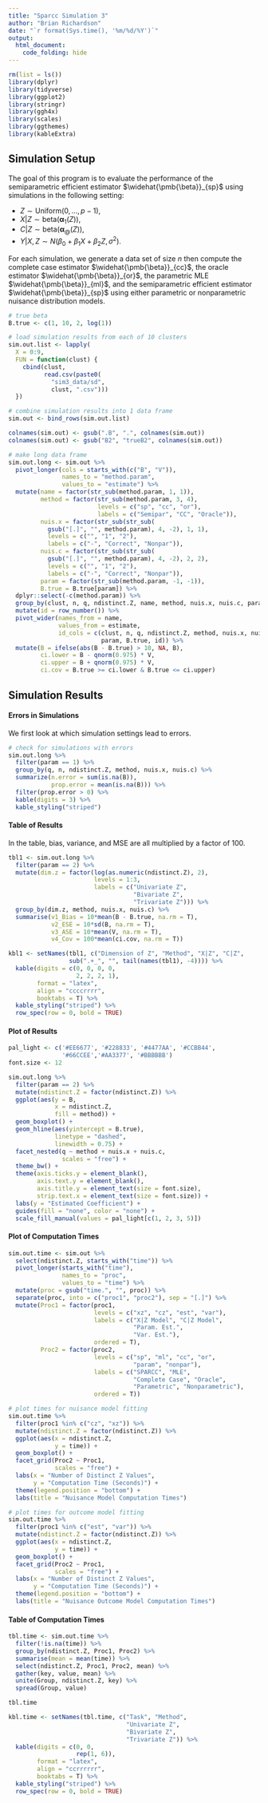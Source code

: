 ```yaml
---
title: "Sparcc Simulation 3"
author: "Brian Richardson"
date: "`r format(Sys.time(), '%m/%d/%Y')`"
output:
  html_document:
    code_folding: hide
---
```


```r

rm(list = ls())
library(dplyr)
library(tidyverse)
library(ggplot2)
library(stringr)
library(ggh4x)
library(scales)
library(ggthemes)
library(kableExtra)

```

## Simulation Setup

The goal of this program is to evaluate the performance of the semiparametric efficient estimator $\widehat{\pmb{\beta}}_{sp}$ using simulations in the following setting:

* $Z \sim \textrm{Uniform}(0, \dots, p-1)$,
* $X|Z \sim \textrm{beta}(\pmb{\alpha}_1(Z))$,
* $C|Z \sim \textrm{beta}(\pmb{\alpha}_@(Z))$,
* $Y|X,Z \sim N(\beta_0 + \beta_1X + \beta_2Z, \sigma^2)$.

For each simulation, we generate a data set of size $n$ then compute the complete case estimator $\widehat{\pmb{\beta}}_{cc}$, the oracle estimator $\widehat{\pmb{\beta}}_{or}$, the parametric MLE $\widehat{\pmb{\beta}}_{ml}$, and the semiparametric efficient estimator $\widehat{\pmb{\beta}}_{sp}$ using either parametric or nonparametric nuisance distribution models.

```r

# true beta
B.true <- c(1, 10, 2, log(1))

# load simulation results from each of 10 clusters
sim.out.list <- lapply(
  X = 0:9,
  FUN = function(clust) {
    cbind(clust,
          read.csv(paste0(
            "sim3_data/sd",
            clust, ".csv")))
  })

# combine simulation results into 1 data frame
sim.out <- bind_rows(sim.out.list)

colnames(sim.out) <- gsub(".B", ".", colnames(sim.out))
colnames(sim.out) <- gsub("B2", "trueB2", colnames(sim.out))

# make long data frame
sim.out.long <- sim.out %>% 
  pivot_longer(cols = starts_with(c("B", "V")),
               names_to = "method.param",
               values_to = "estimate") %>% 
  mutate(name = factor(str_sub(method.param, 1, 1)),
         method = factor(str_sub(method.param, 3, 4),
                         levels = c("sp", "cc", "or"),
                         labels = c("Semipar", "CC", "Oracle")),
         nuis.x = factor(str_sub(str_sub(
           gsub("[.]", "", method.param), 4, -2), 1, 1),
           levels = c("", "1", "2"),
           labels = c("-", "Correct", "Nonpar")),
         nuis.c = factor(str_sub(str_sub(
           gsub("[.]", "", method.param), 4, -2), 2, 2),
           levels = c("", "1", "2"),
           labels = c("-", "Correct", "Nonpar")),
         param = factor(str_sub(method.param, -1, -1)),
         B.true = B.true[param]) %>% 
  dplyr::select(-c(method.param)) %>% 
  group_by(clust, n, q, ndistinct.Z, name, method, nuis.x, nuis.c, param) %>% 
  mutate(id = row_number()) %>% 
  pivot_wider(names_from = name,
              values_from = estimate,
              id_cols = c(clust, n, q, ndistinct.Z, method, nuis.x, nuis.c,
                          param, B.true, id)) %>% 
  mutate(B = ifelse(abs(B - B.true) > 10, NA, B),
         ci.lower = B - qnorm(0.975) * V,
         ci.upper = B + qnorm(0.975) * V,
         ci.cov = B.true >= ci.lower & B.true <= ci.upper)

```

## Simulation Results

#### Errors in Simulations

We first look at which simulation settings lead to errors.

```r

# check for simulations with errors
sim.out.long %>% 
  filter(param == 1) %>% 
  group_by(q, n, ndistinct.Z, method, nuis.x, nuis.c) %>% 
  summarize(n.error = sum(is.na(B)),
            prop.error = mean(is.na(B))) %>% 
  filter(prop.error > 0) %>% 
  kable(digits = 3) %>%
  kable_styling("striped")

```

#### Table of Results

In the table, bias, variance, and MSE are all multiplied by a factor of 100.

```r

tbl1 <- sim.out.long %>%
  filter(param == 2) %>% 
  mutate(dim.z = factor(log(as.numeric(ndistinct.Z), 2),
                        levels = 1:3,
                        labels = c("Univariate Z",
                                   "Bivariate Z",
                                   "Trivariate Z"))) %>% 
  group_by(dim.z, method, nuis.x, nuis.c) %>% 
  summarise(v1_Bias = 10*mean(B - B.true, na.rm = T),
            v2_ESE = 10*sd(B, na.rm = T),
            v3_ASE = 10*mean(V, na.rm = T),
            v4_Cov = 100*mean(ci.cov, na.rm = T))

kbl1 <- setNames(tbl1, c("Dimension of Z", "Method", "X|Z", "C|Z",
                 sub(".+_", "", tail(names(tbl1), -4)))) %>% 
  kable(digits = c(0, 0, 0, 0,
                   2, 2, 2, 1),
        format = "latex",
        align = "ccccrrrr",
        booktabs = T) %>%
  kable_styling("striped") %>%
  row_spec(row = 0, bold = TRUE)

```


#### Plot of Results

```r

pal_light <- c('#EE6677', '#228833', '#4477AA', '#CCBB44',
               '#66CCEE','#AA3377', '#BBBBBB')
font.size <- 12

sim.out.long %>%
  filter(param == 2) %>%
  mutate(ndistinct.Z = factor(ndistinct.Z)) %>% 
  ggplot(aes(y = B,
             x = ndistinct.Z,
             fill = method)) +
  geom_boxplot() +
  geom_hline(aes(yintercept = B.true),
             linetype = "dashed",
             linewidth = 0.75) +
  facet_nested(q ~ method + nuis.x + nuis.c,
               scales = "free") +
  theme_bw() +
  theme(axis.ticks.y = element_blank(),
        axis.text.y = element_blank(),
        axis.title.y = element_text(size = font.size),
        strip.text.x = element_text(size = font.size)) +
  labs(y = "Estimated Coefficient") +
  guides(fill = "none", color = "none") +
  scale_fill_manual(values = pal_light[c(1, 2, 3, 5)])


```

#### Plot of Computation Times

```r

sim.out.time <- sim.out %>% 
  select(ndistinct.Z, starts_with("time")) %>% 
  pivot_longer(starts_with("time"),
               names_to = "proc",
               values_to = "time") %>% 
  mutate(proc = gsub("time.", "", proc)) %>% 
  separate(proc, into = c("proc1", "proc2"), sep = "[.]") %>% 
  mutate(Proc1 = factor(proc1,
                        levels = c("xz", "cz", "est", "var"),
                        labels = c("X|Z Model", "C|Z Model",
                                   "Param. Est.",
                                   "Var. Est."),
                        ordered = T),
         Proc2 = factor(proc2,
                        levels = c("sp", "ml", "cc", "or",
                                   "param", "nonpar"),
                        labels = c("SPARCC", "MLE",
                                   "Complete Case", "Oracle",
                                   "Parametric", "Nonparametric"),
                        ordered = T))

```

```r

# plot times for nuisance model fitting
sim.out.time %>% 
  filter(proc1 %in% c("cz", "xz")) %>% 
  mutate(ndistinct.Z = factor(ndistinct.Z)) %>% 
  ggplot(aes(x = ndistinct.Z,
             y = time)) +
  geom_boxplot() +
  facet_grid(Proc2 ~ Proc1,
             scales = "free") +
  labs(x = "Number of Distinct Z Values",
       y = "Computation Time (Seconds)") +
  theme(legend.position = "bottom") +
  labs(title = "Nuisance Model Computation Times")

# plot times for outcome model fitting
sim.out.time %>% 
  filter(proc1 %in% c("est", "var")) %>% 
  mutate(ndistinct.Z = factor(ndistinct.Z)) %>% 
  ggplot(aes(x = ndistinct.Z,
             y = time)) +
  geom_boxplot() +
  facet_grid(Proc2 ~ Proc1,
             scales = "free") +
  labs(x = "Number of Distinct Z Values",
       y = "Computation Time (Seconds)") +
  theme(legend.position = "bottom") +
  labs(title = "Nuisance Outcome Model Computation Times")

```

#### Table of Computation Times

```r

tbl.time <- sim.out.time %>%
  filter(!is.na(time)) %>% 
  group_by(ndistinct.Z, Proc1, Proc2) %>% 
  summarise(mean = mean(time)) %>% 
  select(ndistinct.Z, Proc1, Proc2, mean) %>% 
  gather(key, value, mean) %>% 
  unite(Group, ndistinct.Z, key) %>% 
  spread(Group, value)

tbl.time

kbl.time <- setNames(tbl.time, c("Task", "Method",
                                 "Univariate Z",
                                 "Bivariate Z",
                                 "Trivariate Z")) %>% 
  kable(digits = c(0, 0,
                   rep(1, 6)),
        format = "latex",
        align = "ccrrrrrr",
        booktabs = T) %>%
  kable_styling("striped") %>%
  row_spec(row = 0, bold = TRUE)

```






